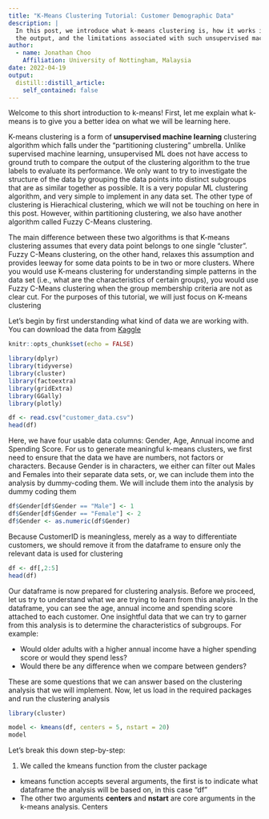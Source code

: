 ```yaml
---
title: "K-Means Clustering Tutorial: Customer Demographic Data"
description: |
  In this post, we introduce what k-means clustering is, how it works in R, how to interpret
  the output, and the limitations associated with such unsupervised machine learning modelling
author:
  - name: Jonathan Choo
    Affiliation: University of Nottingham, Malaysia
date: 2022-04-19
output:
  distill::distill_article:
    self_contained: false
---
```


Welcome to this short introduction to k-means! First, let me explain what k-means is to give you a better idea on what we will be learning here. 

K-means clustering is a form of **unsupervised machine learning** clustering algorithm which falls under the "partitioning clustering" umbrella. Unlike supervised machine learning, unsupervised ML does not have access to ground truth to compare the output of the clustering algorithm to the true labels to evaluate its performance. We only want to try to investigate the structure of the data by grouping the data points into distinct subgroups that are as similar together as possible. It is a very popular ML clustering algorithm, and very simple to implement in any data set. The other type of clustering is Hierachical clustering, which we will not be touching on here in this post. However, within partitioning clustering, we also have another algorithm called Fuzzy C-Means clustering. 

The main difference between these two algorithms is that K-means clustering assumes that every data point belongs to one single "cluster". Fuzzy C-Means clustering, on the other hand, relaxes this assumption and provides leeway for some data points to be in two or more clusters. Where you would use K-means clustering for understanding simple patterns in the data set (i.e., what are the characteristics of certain groups), you would use Fuzzy C-Means clustering when the group membership criteria are not as clear cut. For the purposes of this tutorial, we will just focus on K-means clustering

Let's begin by first understanding what kind of data we are working with. You can download the data from [Kaggle](https://www.kaggle.com/datasets/vjchoudhary7/customer-segmentation-tutorial-in-python)

```r
knitr::opts_chunk$set(echo = FALSE)

library(dplyr)
library(tidyverse)
library(cluster)
library(factoextra)
library(gridExtra)
library(GGally)
library(plotly)

```


```r
df <- read.csv("customer_data.csv")
head(df)
```

Here, we have four usable data columns: Gender, Age, Annual income and Spending Score. For us to generate meaningful k-means clusters, we first need to ensure that the data we have are numbers, not factors or characters. Because Gender is in characters, we either can filter out Males and Females into their separate data sets, or, we can include them into the analysis by dummy-coding them. We will include them into the analysis by dummy coding them

```r
df$Gender[df$Gender == "Male"] <- 1
df$Gender[df$Gender == "Female"] <- 2
df$Gender <- as.numeric(df$Gender)
```
Because CustomerID is meaningless, merely as a way to differentiate customers, we should remove it from the dataframe to ensure only the relevant data is used for clustering

```r
df <- df[,2:5]
head(df)
```

Our dataframe is now prepared for clustering analysis. Before we proceed, let us try to understand what we are trying to learn from this analysis. In the dataframe, you can see the age, annual income and spending score attached to each customer. One insightful data that we can try to garner from this analysis is to determine the characteristics of subgroups. For example:

* Would older adults with a higher annual income have a higher spending score or would they spend less? 
* Would there be any difference when we compare between genders? 

These are some questions that we can answer based on the clustering analysis that we will implement. Now, let us load in the required packages and run the clustering analysis

```r
library(cluster)

model <- kmeans(df, centers = 5, nstart = 20)
model

```

Let's break this down step-by-step:

1. We called the kmeans function from the cluster package
 + kmeans function accepts several arguments, the first is to indicate what dataframe the analysis will be based on, in this case "df"
 + The other two arguments **centers** and **nstart** are core arguments in the k-means analysis. Centers 
